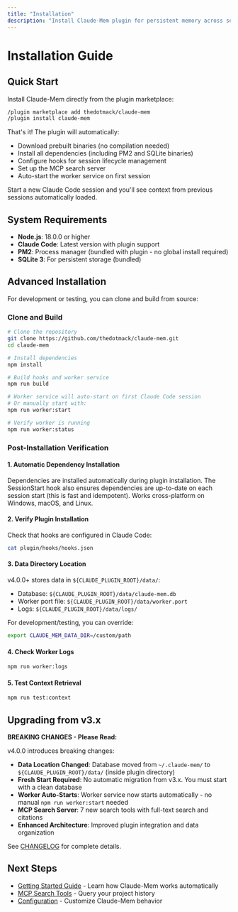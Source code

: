```yaml
---
title: "Installation"
description: "Install Claude-Mem plugin for persistent memory across sessions"
---
```


# Installation Guide

## Quick Start

Install Claude-Mem directly from the plugin marketplace:

```bash
/plugin marketplace add thedotmack/claude-mem
/plugin install claude-mem
```

That's it! The plugin will automatically:
- Download prebuilt binaries (no compilation needed)
- Install all dependencies (including PM2 and SQLite binaries)
- Configure hooks for session lifecycle management
- Set up the MCP search server
- Auto-start the worker service on first session

Start a new Claude Code session and you'll see context from previous sessions automatically loaded.

## System Requirements

- **Node.js**: 18.0.0 or higher
- **Claude Code**: Latest version with plugin support
- **PM2**: Process manager (bundled with plugin - no global install required)
- **SQLite 3**: For persistent storage (bundled)

## Advanced Installation

For development or testing, you can clone and build from source:

### Clone and Build

```bash
# Clone the repository
git clone https://github.com/thedotmack/claude-mem.git
cd claude-mem

# Install dependencies
npm install

# Build hooks and worker service
npm run build

# Worker service will auto-start on first Claude Code session
# Or manually start with:
npm run worker:start

# Verify worker is running
npm run worker:status
```

### Post-Installation Verification

#### 1. Automatic Dependency Installation

Dependencies are installed automatically during plugin installation. The SessionStart hook also ensures dependencies are up-to-date on each session start (this is fast and idempotent). Works cross-platform on Windows, macOS, and Linux.

#### 2. Verify Plugin Installation

Check that hooks are configured in Claude Code:
```bash
cat plugin/hooks/hooks.json
```

#### 3. Data Directory Location

v4.0.0+ stores data in `${CLAUDE_PLUGIN_ROOT}/data/`:
- Database: `${CLAUDE_PLUGIN_ROOT}/data/claude-mem.db`
- Worker port file: `${CLAUDE_PLUGIN_ROOT}/data/worker.port`
- Logs: `${CLAUDE_PLUGIN_ROOT}/data/logs/`

For development/testing, you can override:
```bash
export CLAUDE_MEM_DATA_DIR=/custom/path
```

#### 4. Check Worker Logs

```bash
npm run worker:logs
```

#### 5. Test Context Retrieval

```bash
npm run test:context
```

## Upgrading from v3.x

**BREAKING CHANGES - Please Read:**

v4.0.0 introduces breaking changes:

- **Data Location Changed**: Database moved from `~/.claude-mem/` to `${CLAUDE_PLUGIN_ROOT}/data/` (inside plugin directory)
- **Fresh Start Required**: No automatic migration from v3.x. You must start with a clean database
- **Worker Auto-Starts**: Worker service now starts automatically - no manual `npm run worker:start` needed
- **MCP Search Server**: 7 new search tools with full-text search and citations
- **Enhanced Architecture**: Improved plugin integration and data organization

See [CHANGELOG](https://github.com/thedotmack/claude-mem/blob/main/CHANGELOG.md) for complete details.

## Next Steps

- [Getting Started Guide](usage/getting-started) - Learn how Claude-Mem works automatically
- [MCP Search Tools](usage/search-tools) - Query your project history
- [Configuration](configuration) - Customize Claude-Mem behavior
